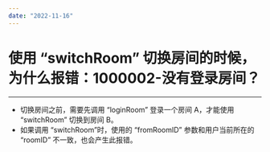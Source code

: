 ```yaml
---
date: "2022-11-16"
---
```

# 使用 “switchRoom” 切换房间的时候，为什么报错：1000002-没有登录房间？ 

- - -

- 切换房间之前，需要先调用 “loginRoom” 登录一个房间 A，才能使用 “switchRoom” 切换到房间 B。
- 如果调用 “switchRoom”时，使用的 “fromRoomID” 参数和用户当前所在的 “roomID” 不一致，也会产生此报错。